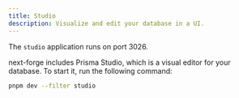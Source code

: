 ```yaml
---
title: Studio
description: Visualize and edit your database in a UI.
---
```


<Tip>The `studio` application runs on port 3026.</Tip>

next-forge includes Prisma Studio, which is a visual editor for your database. To start it, run the following command:

```sh title="Terminal"
pnpm dev --filter studio
```

